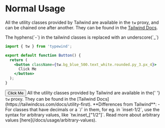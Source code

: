 
# Normal Usage

All the utility classes provided by Tailwind are available in the `tw` proxy, and can be chained one after another. They can be found in the [Tailwind Docs](https://tailwindcss.com/docs/utility-first).

<Callout type="info">
  The hyphens(`-`) in the tailwind classes is replaced with an underscore(`_`)
</Callout>

```jsx
import { tw } from 'typewind';

export default function Button() {
  return (
    <button className={tw.bg_blue_500.text_white.rounded.py_3.px_4}>
      Click Me
    </button>
  );
}
```

<CodeOutput>
  <button className="bg-blue-500 text-white rounded py-3 px-4">Click Me</button>
</CodeOutput>

<Callout type="info">
  All the utility classes provided by Tailwind are available in the{' '}
  <code>tw</code> proxy. They can be found in the [Tailwind
  Docs](https://tailwindcss.com/docs/utility-first).
</Callout>

<Callout emoji="⚠️">
  **Differences from Tailwind**: - For classes that have decimals or a `/` in
  them, for eg. in `inset-1/2`, use the syntax for arbitrary values, like
  `tw.inset_["1/2"]`. Read more about arbitrary values
  [here](/docs/usage/arbitrary-values).
</Callout>
